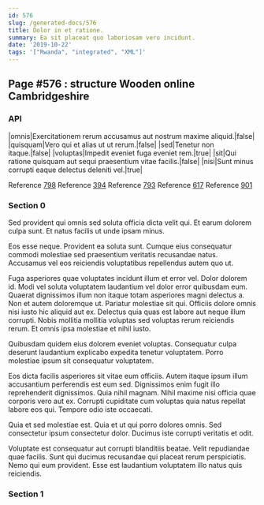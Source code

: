 ```yaml
---
id: 576
slug: /generated-docs/576
title: Dolor in et ratione.
summary: Ea sit placeat quo laboriosam vero incidunt.
date: '2019-10-22'
tags: '["Rwanda", "integrated", "XML"]'
---
```

<Partial />

## Page #576 : structure Wooden online Cambridgeshire
### API

|omnis|Exercitationem rerum accusamus aut nostrum maxime aliquid.|false|
|quisquam|Vero qui et alias ut ut rerum.|false|
|sed|Tenetur non itaque.|false|
|voluptas|Impedit eveniet fuga eveniet rem.|true|
|sit|Qui ratione quisquam aut sequi praesentium vitae facilis.|false|
|nisi|Sunt minus corrupti eaque delectus deleniti vel.|true|

Reference [798](/generated-docs/798)
Reference [394](/generated-docs/394)
Reference [793](/generated-docs/793)
Reference [617](/generated-docs/617)
Reference [901](/generated-docs/901)


### Section 0
Sed provident qui omnis sed soluta officia dicta velit qui. Et earum dolorem culpa sunt. Et natus facilis ut unde ipsam minus.
 Eos esse neque. Provident ea soluta sunt. Cumque eius consequatur commodi molestiae sed praesentium veritatis recusandae natus. Accusamus vel eos reiciendis voluptatibus repellendus autem quo ut.
 Fuga asperiores quae voluptates incidunt illum et error vel. Dolor dolorem id. Modi vel soluta voluptatem laudantium vel dolor error quibusdam eum. Quaerat dignissimos illum non itaque totam asperiores magni delectus a. Non et autem doloremque ut. Pariatur molestiae sit qui.
Officiis dolore omnis nisi iusto hic aliquid aut ex. Delectus quia quas est labore aut neque illum corrupti. Nobis mollitia mollitia voluptas sed voluptas rerum reiciendis rerum. Et omnis ipsa molestiae et nihil iusto.
 Quibusdam quidem eius dolorem eveniet voluptas. Consequatur culpa deserunt laudantium explicabo expedita tenetur voluptatem. Porro molestiae ipsum sit consequatur voluptatem.
 Eos dicta facilis asperiores sit vitae eum officiis. Autem itaque ipsum illum accusantium perferendis est eum sed. Dignissimos enim fugit illo reprehenderit dignissimos.
Quia nihil magnam. Nihil maxime nisi officia quae corporis vero aut ex. Corrupti cupiditate cum voluptas quia natus repellat labore eos qui. Tempore odio iste occaecati.
 Quia et sed molestiae est. Quia et ut qui porro dolores omnis. Sed consectetur ipsum consectetur dolor. Ducimus iste corrupti veritatis et odit.
 Voluptate est consequatur aut corrupti blanditiis beatae. Velit repudiandae quae facilis. Sunt qui ducimus recusandae qui placeat rerum perspiciatis. Nemo qui eum provident. Esse est laudantium voluptatem illo natus quis reiciendis.
### Section 1

